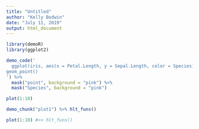 ```yaml
---
title: "Untitled"
author: "Kelly Bodwin"
date: "July 11, 2019"
output: html_document
---
```


```r

library(demoR)
library(ggplot2)

```


```r
demo_code('
  ggplot(iris, aes(x = Petal.Length, y = Sepal.Length, color = Species)) +
geom_point()
') %>%
  mask("point", background = "pink") %>%
  mask("Species", background = "pink")
```

```r
plot(1:10)
```

```r
demo_chunk("plot1") %>% hlt_funs()
```

```r
plot(1:10) #<< hlt_funs()
```








